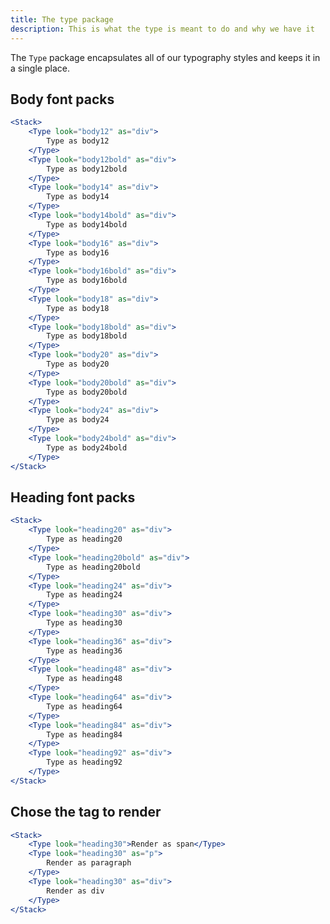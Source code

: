 ```yaml
---
title: The type package
description: This is what the type is meant to do and why we have it
---
```


The `Type` package encapsulates all of our typography styles and keeps it in a single place.

## Body font packs

```jsx live
<Stack>
	<Type look="body12" as="div">
		Type as body12
	</Type>
	<Type look="body12bold" as="div">
		Type as body12bold
	</Type>
	<Type look="body14" as="div">
		Type as body14
	</Type>
	<Type look="body14bold" as="div">
		Type as body14bold
	</Type>
	<Type look="body16" as="div">
		Type as body16
	</Type>
	<Type look="body16bold" as="div">
		Type as body16bold
	</Type>
	<Type look="body18" as="div">
		Type as body18
	</Type>
	<Type look="body18bold" as="div">
		Type as body18bold
	</Type>
	<Type look="body20" as="div">
		Type as body20
	</Type>
	<Type look="body20bold" as="div">
		Type as body20bold
	</Type>
	<Type look="body24" as="div">
		Type as body24
	</Type>
	<Type look="body24bold" as="div">
		Type as body24bold
	</Type>
</Stack>
```

## Heading font packs

```jsx live
<Stack>
	<Type look="heading20" as="div">
		Type as heading20
	</Type>
	<Type look="heading20bold" as="div">
		Type as heading20bold
	</Type>
	<Type look="heading24" as="div">
		Type as heading24
	</Type>
	<Type look="heading30" as="div">
		Type as heading30
	</Type>
	<Type look="heading36" as="div">
		Type as heading36
	</Type>
	<Type look="heading48" as="div">
		Type as heading48
	</Type>
	<Type look="heading64" as="div">
		Type as heading64
	</Type>
	<Type look="heading84" as="div">
		Type as heading84
	</Type>
	<Type look="heading92" as="div">
		Type as heading92
	</Type>
</Stack>
```

## Chose the tag to render

```jsx live
<Stack>
	<Type look="heading30">Render as span</Type>
	<Type look="heading30" as="p">
		Render as paragraph
	</Type>
	<Type look="heading30" as="div">
		Render as div
	</Type>
</Stack>
```
